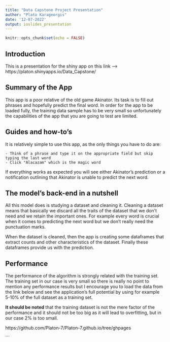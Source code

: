 ```yaml
---
title: "Data Capstone Project Presentation"
author: "Plato Karageorgis"
date: '12-07-2022'
output: ioslides_presentation
---
```


```r
knitr::opts_chunk$set(echo = FALSE)
```

## Introduction

This is a presentation for the shiny app on this link -->  https://platon.shinyapps.io/Data_Capstone/


## Summary of the App

This app is a poor relative of the old game Akinator. Its task is to fill out phrases and hopefully predict the final word. In order for the app to be loaded fully, the training data sample has to be very small so unfortunately the capabilities of the app that you are going to test are limited.

## Guides and how-to's

It is relatively simple to use this app, as the only things you have to do are:

    - Think of a phrase and type it on the appropriate field but skip typing the last word
    - Click "Alacazam" which is the magic word

If everything works as expected you will see either Akinator's prediction or a notification outlining that Akinator is unable to predict the next word.
  
## The model's back-end in a nutshell

All this model does is studying a dataset and cleaning it. Cleaning a dataset means that basically we discard all the traits of the dataset that we don't need and we retain the important ones. For example every word is crucial when it comes to predicting the next word but we don't really need the punctuation marks. 

When the dataset is cleaned, then the app is creating some dataframes that extract counts and other characteristics of the dataset. Finally these dataframes provide us with the prediction.

## Performance

The performance of the algorithm is strongly related with the training set. The training set in our case is very small so there is really no point to mention any performance results but I encourage you to load the data from the link below and see the application's full potential by using for example 5-10% of the full dataset as a training set.

**It should be noted** that the training dataset is not the mere factor of the performance and it should not be too big as it will lead to overfitting, but in our case 2% is too small.

https://github.com/Platon-7/Platon-7.github.io/tree/ghpages

```

